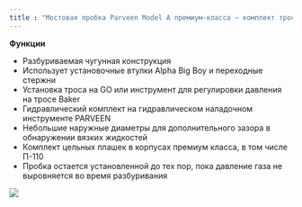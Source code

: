 ```yaml
---
title : "Мостовая пробка Parveen Model A премиум-класса – комплект троса/разбуриваемый"
---
```


**Функции**

* Разбуриваемая чугунная конструкция
* Использует установочные втулки Alpha Big Boy и переходные стержни
* Установка троса на GO или инструмент для регулировки давления на тросе Baker
* Гидравлический комплект на гидравлическом наладочном инструменте PARVEEN
* Небольшие наружные диаметры для дополнительного зазора в обнаружении вязких жидкостей
* Комплект цельных плашек в корпусах премиум класса, в том числе П-110
* Пробка остается установленной до тех пор, пока давление газа не выровняется во время разбуривания

<img src="./parveen-drillable-bridge-plugs-wireline-set.png" />